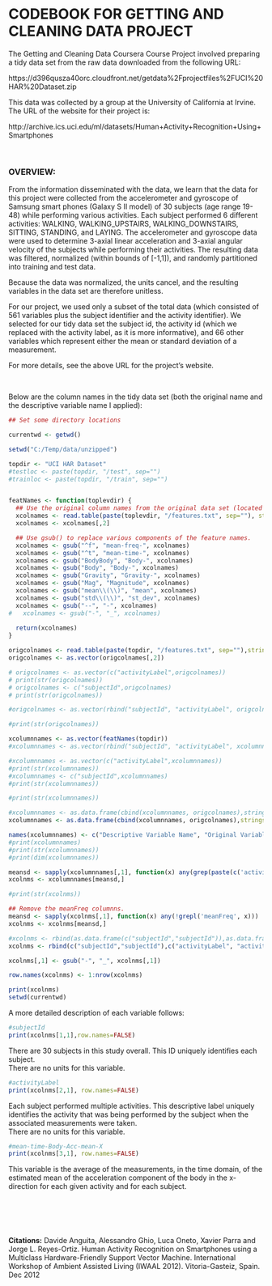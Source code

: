 CODEBOOK FOR GETTING AND CLEANING DATA PROJECT
========================================================

The Getting and Cleaning Data Coursera Course Project involved preparing a tidy data set from the raw data downloaded from the following URL:

https://d396qusza40orc.cloudfront.net/getdata%2Fprojectfiles%2FUCI%20HAR%20Dataset.zip

This data was collected by a group at the University of California at Irvine.  The URL of the website for their project is:

http://archive.ics.uci.edu/ml/datasets/Human+Activity+Recognition+Using+Smartphones

<br/>

<h3>OVERVIEW:</h3>  
From the information disseminated with the data, we learn that the data for this project were collected from the accelerometer and gyroscope of Samsung smart phones (Galaxy S II model) of 30 subjects (age range 19-48) while performing various activities.  Each subject performed 6 different activities: WALKING, WALKING_UPSTAIRS, WALKING_DOWNSTAIRS, SITTING, STANDING, and LAYING.  The accelerometer and gyroscope data were used to determine 3-axial linear acceleration and 3-axial angular velocity of the subjects while performing their activities.  The resulting data was filtered, normalized (within bounds of [-1,1]), and randomly partitioned into training and test data.

Because the data was normalized, the units cancel, and the resulting variables in the data set are therefore unitless.

For our project, we used only a subset of the total data (which consisted of 561 variables plus the subject identifier and the activity identifier).  We selected for our tidy data set the subject id, the activity id (which we replaced with the activity label, as it is more informative), and 66 other variables which represent either the mean or standard deviation of a measurement.

For more details, see the above URL for the project's website.  

<br/>

Below are the column names in the tidy data set (both the original name and the descriptive variable name I applied):

```r
## Set some directory locations

currentwd <- getwd()

setwd("C:/Temp/data/unzipped")

topdir <- "UCI HAR Dataset"
#testloc <- paste(topdir, "/test", sep="")
#trainloc <- paste(topdir, "/train", sep="")


featNames <- function(toplevdir) {
  ## Use the original column names from the original data set (located in the "features" file.
  xcolnames <- read.table(paste(toplevdir, "/features.txt", sep=""), stringsAsFactors=FALSE)
  xcolnames <- xcolnames[,2]

  ## Use gsub() to replace various components of the feature names.
  xcolnames <- gsub("^f", "mean-freq-", xcolnames)
  xcolnames <- gsub("^t", "mean-time-", xcolnames)
  xcolnames <- gsub("BodyBody", "Body-", xcolnames)
  xcolnames <- gsub("Body", "Body-", xcolnames)
  xcolnames <- gsub("Gravity", "Gravity-", xcolnames)
  xcolnames <- gsub("Mag", "Magnitude", xcolnames)
  xcolnames <- gsub("mean\\(\\)", "mean", xcolnames)
  xcolnames <- gsub("std\\(\\)", "st_dev", xcolnames)
  xcolnames <- gsub("--", "-", xcolnames)
#   xcolnames <- gsub("-", "_", xcolnames)
  
  return(xcolnames)
}

origcolnames <- read.table(paste(topdir, "/features.txt", sep=""),stringsAsFactors=FALSE)
origcolnames <- as.vector(origcolnames[,2])

# origcolnames <- as.vector(c("activityLabel",origcolnames))
# print(str(origcolnames))
# origcolnames <- c("subjectId",origcolnames)
# print(str(origcolnames))

#origcolnames <- as.vector(rbind("subjectId", "activityLabel", origcolnames))

#print(str(origcolnames))

xcolumnnames <- as.vector(featNames(topdir))
#xcolumnnames <- as.vector(rbind("subjectId", "activityLabel", xcolumnnames))

#xcolumnnames <- as.vector(c("activityLabel",xcolumnnames))
#print(str(xcolumnnames))
#xcolumnnames <- c("subjectId",xcolumnnames)
#print(str(xcolumnnames))

#print(str(xcolumnnames))

#xcolumnnames <- as.data.frame(cbind(xcolumnnames, origcolnames),stringsAsFactors=FALSE)
xcolumnnames <- as.data.frame(cbind(xcolumnnames, origcolnames),stringsAsFactors=FALSE)

names(xcolumnnames) <- c("Descriptive Variable Name", "Original Variable Name")
#print(xcolumnnames)
#print(str(xcolumnnames))
#print(dim(xcolumnnames))

meansd <- sapply(xcolumnnames[,1], function(x) any(grep(paste(c('activityId','subjectId','-mean','st_dev'),collapse='|'), x)))
xcolnms <- xcolumnnames[meansd,]

#print(str(xcolnms))

## Remove the meanFreq columnns.
meansd <- sapply(xcolnms[,1], function(x) any(!grepl('meanFreq', x)))
xcolnms <- xcolnms[meansd,]

#xcolnms <- rbind(as.data.frame(c("subjectId","subjectId")),as.data.frame(c("activityLabel", "activityLabel")),xcolnms)
xcolnms <- rbind(c("subjectId","subjectId"),c("activityLabel", "activityLabel"),xcolnms)

xcolnms[,1] <- gsub("-", "_", xcolnms[,1])

row.names(xcolnms) <- 1:nrow(xcolnms)

print(xcolnms)
setwd(currentwd)
```


A more detailed description of each variable follows:

```r
#subjectId
print(xcolnms[1,1],row.names=FALSE)
```

There are 30 subjects in this study overall.  This ID uniquely identifies each subject.  
There are no units for this variable.

```r
#activityLabel
print(xcolnms[2,1], row.names=FALSE)
```

Each subject performed multiple activities.  This descriptive label uniquely identifies the activity that was being performed by the subject when the associated measurements were taken.  
There are no units for this variable.

```r
#mean-time-Body-Acc-mean-X
print(xcolnms[3,1], row.names=FALSE)
```

This variable is the average of the measurements, in the time domain, of the estimated mean of the acceleration component of the body in the x-direction for each given activity and for each subject.  


```r


```


<br/>


<br/>

**Citations:**
Davide Anguita, Alessandro Ghio, Luca Oneto, Xavier Parra and Jorge L. Reyes-Ortiz. Human Activity Recognition on Smartphones using a Multiclass Hardware-Friendly Support Vector Machine. International Workshop of Ambient Assisted Living (IWAAL 2012). Vitoria-Gasteiz, Spain. Dec 2012
